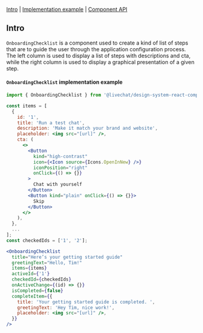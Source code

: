 

<Meta of={OnboardingChecklistStories} />

<Title>Onboarding Checklist</Title>

[Intro](#Intro) | [Implementation example](#Implementation) | [Component API](#ComponentAPI)

## Intro <a id="Intro" />

`OnboardingChecklist` is a component used to create a kind of list of steps that are to guide the user through the application configuration process.
The left column is used to display a list of steps with descriptions and cta, while the right column is used to display a graphical presentation of a given step.

<Canvas of={OnboardingChecklistStories.Default} />

#### `OnboardingChecklist` implementation example <a id="Implementation" />

```jsx
import { OnboardingChecklist } from '@livechat/design-system-react-components';

const items = [
  {
    id: '1',
    title: 'Run a test chat',
    description: 'Make it match your brand and website',
    placeholder: <img src="[url]" />,
    cta: (
      <>
        <Button
          kind="high-contrast"
          icon={<Icon source={Icons.OpenInNew} />}
          iconPosition="right"
          onClick={() => {}}
        >
          Chat with yourself
        </Button>
        <Button kind="plain" onClick={() => {}}>
          Skip
        </Button>
      </>
    ),
  },
  ...
];
const checkedIds = ['1', '2'];

<OnboardingChecklist
  title="Here’s your getting started guide"
  greetingText="Hello, Tim!"
  items={items}
  activeId={'1'}
  checkedId={checkedIds}
  onActiveChange={(id) => {}}
  isCompleted={false}
  completeItem={{
    title: 'Your getting started guide is completed. ',
    greetingText: 'Hey Tim, nice work!',
    placeholder: <img src="[url]" />,
  }}
/>
```